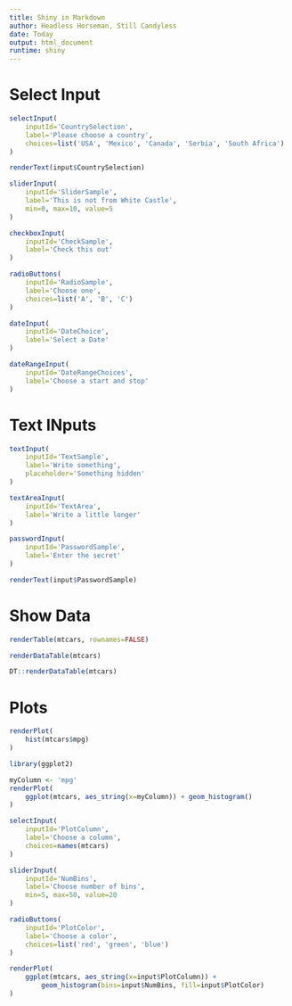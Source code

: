 ```yaml
---
title: Shiny in Markdown
author: Headless Horseman, Still Candyless
date: Today
output: html_document
runtime: shiny
---
```


# Select Input

```r
selectInput(
    inputId='CountrySelection',
    label='Please choose a country',
    choices=list('USA', 'Mexico', 'Canada', 'Serbia', 'South Africa')
)
```

```r
renderText(input$CountrySelection)
```

```r
sliderInput(
    inputId='SliderSample',
    label='This is not from White Castle',
    min=0, max=10, value=5
)

checkboxInput(
    inputId='CheckSample',
    label='Check this out'
)

radioButtons(
    inputId='RadioSample',
    label='Choose one',
    choices=list('A', 'B', 'C')
)

dateInput(
    inputId='DateChoice',
    label='Select a Date'
)

dateRangeInput(
    inputId='DateRangeChoices',
    label='Choose a start and stop'
)
```

# Text INputs

```r
textInput(
    inputId='TextSample',
    label='Write something',
    placeholder='Something hidden'
)

textAreaInput(
    inputId='TextArea',
    label='Write a little longer'
)

passwordInput(
    inputId='PasswordSample',
    label='Enter the secret'
)

renderText(input$PasswordSample)
```

# Show Data

```r
renderTable(mtcars, rownames=FALSE)

renderDataTable(mtcars)

DT::renderDataTable(mtcars)
```

# Plots

```r
renderPlot(
    hist(mtcars$mpg)
)

library(ggplot2)

myColumn <- 'mpg'
renderPlot(
    ggplot(mtcars, aes_string(x=myColumn)) + geom_histogram()
)

selectInput(
    inputId='PlotColumn',
    label='Choose a column',
    choices=names(mtcars)
)

sliderInput(
    inputId='NumBins',
    label='Choose number of bins',
    min=5, max=50, value=20
)

radioButtons(
    inputId='PlotColor',
    label='Choose a color',
    choices=list('red', 'green', 'blue')
)

renderPlot(
    ggplot(mtcars, aes_string(x=input$PlotColumn)) + 
        geom_histogram(bins=input$NumBins, fill=input$PlotColor)
)
```

